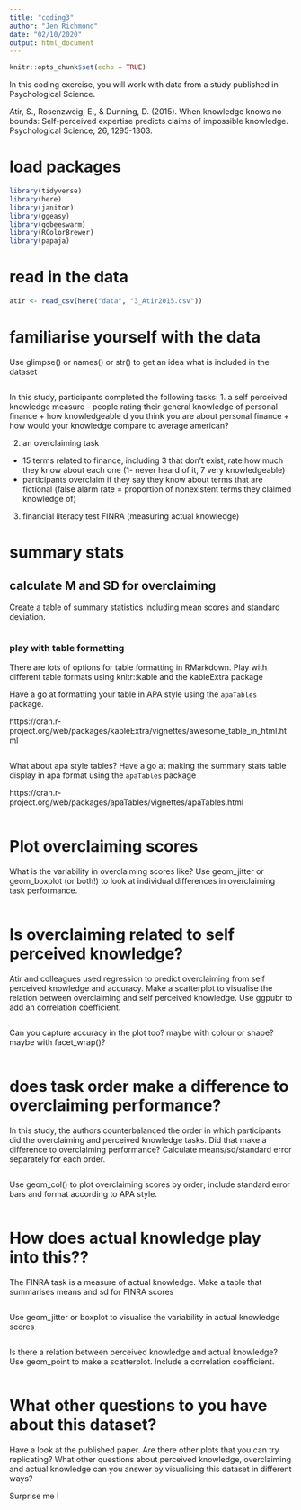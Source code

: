 ```yaml
---
title: "coding3"
author: "Jen Richmond"
date: "02/10/2020"
output: html_document
---
```


```r
knitr::opts_chunk$set(echo = TRUE)
```

In this coding exercise, you will work with data from a study published in Psychological Science. 

Atir, S., Rosenzweig, E., & Dunning, D. (2015). When knowledge knows no bounds: Self-perceived expertise predicts claims of impossible knowledge. Psychological Science, 26, 1295-1303.

# load packages

```r
library(tidyverse)
library(here)
library(janitor)
library(ggeasy)
library(ggbeeswarm)
library(RColorBrewer)
library(papaja)

```

# read in the data

```r
atir <- read_csv(here("data", "3_Atir2015.csv"))   
```

# familiarise yourself with the data

Use glimpse() or names() or str() to get an idea what is included in the dataset

```r

```

In this study, participants completed the following tasks: 
1. a self perceived knowledge measure
- people rating their general knowledge of personal finance
  + how knowledgeable d you think you are about personal finance
  + how would your knowledge compare to average american?

2. an overclaiming task
- 15 terms related to finance, including 3 that don't exist, rate how much they know about each one (1- never heard of it, 7 very knowledgeable)
- participants overclaim if they say they know about terms that are fictional (false alarm rate = proportion of nonexistent terms they claimed knowledge of)

3. financial literacy test FINRA (measuring actual knowledge)

# summary stats

## calculate M and SD for overclaiming

Create a table of summary statistics including mean scores and standard deviation. 

```r

```

### play with table formatting

There are lots of options for table formatting in RMarkdown. Play with different table formats using knitr::kable and the kableExtra package

Have a go at formatting your table in APA style using the `apaTables` package. 

https://cran.r-project.org/web/packages/kableExtra/vignettes/awesome_table_in_html.html

```r

```

What about apa style tables? Have a go at making the summary stats table display in apa format using the `apaTables` package

https://cran.r-project.org/web/packages/apaTables/vignettes/apaTables.html

```r

```

# Plot overclaiming scores 

What is the variability in overclaiming scores like? Use geom_jitter or geom_boxplot (or both!) to look at individual differences in overclaiming task performance. 

```r

```

# Is overclaiming related to self perceived knowledge?

Atir and colleagues used regression to predict overclaiming from self perceived knowledge and accuracy. Make a scatterplot to visualise the relation between overclaiming and self perceived knowledge. Use ggpubr to add an correlation coefficient.  

```r

```

Can you capture accuracy in the plot too? maybe with colour or shape? maybe with facet_wrap()? 

```r

```

# does task order make a difference to overclaiming performance?

In this study, the authors counterbalanced the order in which participants did the overclaiming and perceived knowledge tasks. Did that make a difference to overclaiming performance? Calculate means/sd/standard error separately for each order. 

```r

```

Use geom_col() to plot overclaiming scores by order; include standard error bars and format according to APA style. 

```r

```


# How does actual knowledge play into this??

The FINRA task is a measure of actual knowledge. Make a table that summarises means and sd for FINRA scores

```r

```

Use geom_jitter or boxplot to visualise the variability in actual knowledge scores

```r

```

Is there a relation between perceived knowledge and actual knowledge? Use geom_point to make a scatterplot. Include a correlation coefficient. 

```r

```

# What other questions to you have about this dataset?

Have a look at the published paper. Are there other plots that you can try replicating? What other questions about perceived knowledge, overclaiming and actual knowledge can you answer by visualising this dataset in different ways?

Surprise me !
